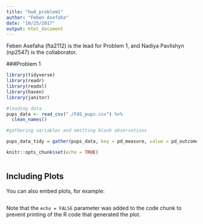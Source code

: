 ```yaml
---
title: "hw4_problem1"
author: "Feben Asefaha"
date: "10/25/2017"
output: html_document
---
```

Feben Asefaha (fta2112) is the lead for Problem 1, and Nadiya Pavlishyn (np2547) is the collaborator.

###Problem 1
```r

library(tidyverse)
library(readr)
library(readxl)
library(haven)
library(janitor)

#loading data
pups_data <- read_csv("./FAS_pups.csv") %>% 
  clean_names()

#gathering variables and omitting blank observations

pups_data_tidy = gather(pups_data, key = pd_measure, value = pd_outcome, pd_ears:pd_walk) %>% filter(!is.na(pd_outcome))

knitr::opts_chunk$set(echo = TRUE)
```



```r

```

## Including Plots

You can also embed plots, for example:

```r

```

Note that the `echo = FALSE` parameter was added to the code chunk to prevent printing of the R code that generated the plot.
